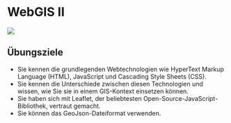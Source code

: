 # WebGIS II

![](figures/web_map_leaflet_1.PNG)

:::{.callout-note}
## Übungsziele

- Sie kennen die grundlegenden Webtechnologien wie HyperText Markup Language (HTML), JavaScript und Cascading Style Sheets (CSS).
- Sie kennen die Unterschiede zwischen diesen Technologien und wissen, wie Sie sie in einem GIS-Kontext einsetzen können.
- Sie haben sich mit Leaflet, der beliebtesten Open-Source-JavaScript-Bibliothek, vertraut gemacht.
- Sie können das GeoJson-Dateiformat verwenden.
:::